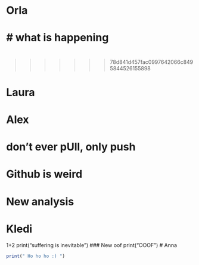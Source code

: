 # Orla

# what is happening
=======

# 
>>>>>>> 78d841d457fac0997642066c8495844526155898

# Laura

# 

# Alex
# don't ever pUll, only push
# Github is weird 
# New analysis
# Kledi
1+2
print("suffering is inevitable")
### New oof
print("OOOF")
# Anna

```r
print(" Ho ho ho :) ")
```

# 
